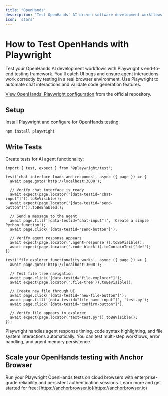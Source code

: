 ```yaml
---
title: "OpenHands"
description: "Test OpenHands' AI-driven software development workflows with Playwright's end-to-end testing framework."
icon: 'stars'
---
```


# How to Test OpenHands with Playwright

Test your OpenHands AI development workflows with Playwright's end-to-end testing framework. You'll catch UI bugs and ensure agent interactions work correctly by testing in a real browser environment. Use Playwright to automate chat interactions and validate code generation features.

[View OpenHands' Playwright configuration](https://github.com/All-Hands-AI/OpenHands/blob/main/frontend/playwright.config.ts) from the official repository.


## Setup

Install Playwright and configure for OpenHands testing:

```
npm install playwright
```

## Write Tests

Create tests for AI agent functionality:

```
import { test, expect } from '@playwright/test';

test('chat interface loads and responds', async ({ page }) => {
  await page.goto('http://localhost:3000');
  
  // Verify chat interface is ready
  await expect(page.locator('[data-testid="chat-input"]')).toBeVisible();
  await expect(page.locator('[data-testid="send-button"]')).toBeEnabled();
  
  // Send a message to the agent
  await page.fill('[data-testid="chat-input"]', 'Create a simple Python function');
  await page.click('[data-testid="send-button"]');
  
  // Verify agent response appears
  await expect(page.locator('.agent-response')).toBeVisible();
  await expect(page.locator('.code-block')).toContainText('def');
});

test('file explorer functionality works', async ({ page }) => {
  await page.goto('http://localhost:3000');
  
  // Test file tree navigation
  await page.click('[data-testid="file-explorer"]');
  await expect(page.locator('.file-tree')).toBeVisible();
  
  // Create new file through UI
  await page.click('[data-testid="new-file-button"]');
  await page.fill('[data-testid="file-name-input"]', 'test.py');
  await page.click('[data-testid="confirm-button"]');
  
  // Verify file appears in explorer
  await expect(page.locator('text=test.py')).toBeVisible();
});
```

Playwright handles agent response timing, code syntax highlighting, and file system interactions automatically. You can test multi-step workflows, error handling, and agent memory persistence.

## Scale your OpenHands testing with Anchor Browser

Run your Playwright OpenHands tests on cloud browsers with enterprise-grade reliability and persistent authentication sessions. Learn more and get started for free: [https://anchorbrowser.io](https://anchorbrowser.io)
